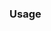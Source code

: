 {{cpp/keyword/title|{{tt|register}}}}
{{cpp/keyword/navbar}}

===Usage===
{{rev begin}}
{{rev|until=c++17|
* [[cpp/language/storage_duration|Automatic storage duration specifier]] {{mark deprecated}}.
}}
{{rev|since=c++17|
* ''The keyword is unused and reserved.''
}}
{{rev|until=c++11|
===See also===
* {{rlpt|auto}} {{petty|(Automatic storage duration specifier)}}
}}
{{rev end}}

{{langlinks|de|es|fr|it|ja|pt|ru|zh}}